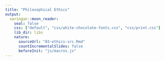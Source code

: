 ```yaml
---
title: "Philosophical Ethics"
output:
  xaringan::moon_reader:
    seal: false
    css: ["default", "css/white-chocolate-fonts.css", "css/print.css"]
    lib_dir: libs
    nature:
      sourceUrl: "03-ethics-src.Rmd"
      countIncrementalSlides: false
      beforeInit: "js/macros.js" 
--- 
```

